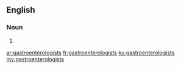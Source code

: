 ==English==

===Noun===
{{head|en}}

# {{plural of|gastroenterologist}}

[[ar:gastroenterologists]]
[[fr:gastroenterologists]]
[[ku:gastroenterologists]]
[[my:gastroenterologists]]